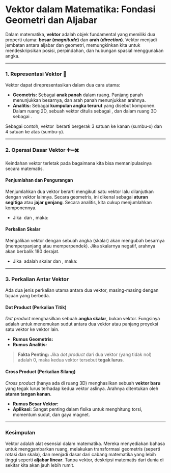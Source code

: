 
# Vektor dalam Matematika: Fondasi Geometri dan Aljabar

Dalam matematika, **vektor** adalah objek fundamental yang memiliki dua properti utama: **besar (*magnitude*)** dan **arah (*direction*)**. Vektor menjadi jembatan antara aljabar dan geometri, memungkinkan kita untuk mendeskripsikan posisi, perpindahan, dan hubungan spasial menggunakan angka.

---

### 1. Representasi Vektor 📍

Vektor dapat direpresentasikan dalam dua cara utama:

* **Geometris:** Sebagai **anak panah** dalam ruang. Panjang panah menunjukkan besarnya, dan arah panah menunjukkan arahnya.
* **Analitis:** Sebagai **kumpulan angka terurut** yang disebut komponen. Dalam ruang 2D, sebuah vektor ditulis sebagai <Math>{"\\vec{v} = \\langle x, y \\rangle"}</Math>, dan dalam ruang 3D sebagai <Math>{"\\vec{v} = \\langle x, y, z \\rangle"}</Math>.

Sebagai contoh, vektor <Math>{"\\vec{a} = \\langle 3, 4 \\rangle"}</Math> berarti bergerak 3 satuan ke kanan (sumbu-x) dan 4 satuan ke atas (sumbu-y).

---

### 2. Operasi Dasar Vektor ➕➖✖️

Keindahan vektor terletak pada bagaimana kita bisa memanipulasinya secara matematis.

#### Penjumlahan dan Pengurangan

Menjumlahkan dua vektor berarti mengikuti satu vektor lalu dilanjutkan dengan vektor lainnya. Secara geometris, ini dikenal sebagai **aturan segitiga** atau **jajar genjang**. Secara analitis, kita cukup menjumlahkan komponennya.

* Jika <Math>{"\\vec{a} = \\langle a_1, a_2 \\rangle"}</Math> dan <Math>{"\\vec{b} = \\langle b_1, b_2 \\rangle"}</Math>, maka:
    <Math block>{"\\vec{a} + \\vec{b} = \\langle a_1 + b_1, a_2 + b_2 \\rangle"}</Math>

#### Perkalian Skalar

Mengalikan vektor dengan sebuah angka (skalar) akan mengubah besarnya (memperpanjang atau memperpendek). Jika skalarnya negatif, arahnya akan berbalik 180 derajat.

* Jika <Math>k</Math> adalah skalar dan <Math>{"\\vec{a} = \\langle a_1, a_2 \\rangle"}</Math>, maka:
    <Math block>{"k\\vec{a} = \\langle ka_1, ka_2 \\rangle"}</Math>

---

### 3. Perkalian Antar Vektor

Ada dua jenis perkalian utama antara dua vektor, masing-masing dengan tujuan yang berbeda.

#### Dot Product (Perkalian Titik)

*Dot product* menghasilkan sebuah **angka skalar**, bukan vektor. Fungsinya adalah untuk menemukan sudut antara dua vektor atau panjang proyeksi satu vektor ke vektor lain.

* **Rumus Geometris:**
    <Math block>{"\\vec{a} \\cdot \\vec{b} = |\\vec{a}| |\\vec{b}| \\cos(\\theta)"}</Math>
* **Rumus Analitis:**
    <Math block>{"\\vec{a} \\cdot \\vec{b} = a_1b_1 + a_2b_2"}</Math>

> **Fakta Penting:** Jika *dot product* dari dua vektor (yang tidak nol) adalah 0, maka kedua vektor tersebut **tegak lurus**.

#### Cross Product (Perkalian Silang)

*Cross product* (hanya ada di ruang 3D) menghasilkan sebuah **vektor baru** yang tegak lurus terhadap kedua vektor aslinya. Arahnya ditentukan oleh **aturan tangan kanan**.

* **Rumus Besar Vektor:**
    <Math block>{"|\\vec{a} \\times \\vec{b}| = |\\vec{a}| |\\vec{b}| \\sin(\\theta)"}</Math>
* **Aplikasi:** Sangat penting dalam fisika untuk menghitung torsi, momentum sudut, dan gaya magnet.



---

### Kesimpulan

Vektor adalah alat esensial dalam matematika. Mereka menyediakan bahasa untuk menggambarkan ruang, melakukan transformasi geometris (seperti rotasi dan skala), dan menjadi dasar dari cabang matematika yang lebih tinggi seperti **aljabar linear**. Tanpa vektor, deskripsi matematis dari dunia di sekitar kita akan jauh lebih rumit.